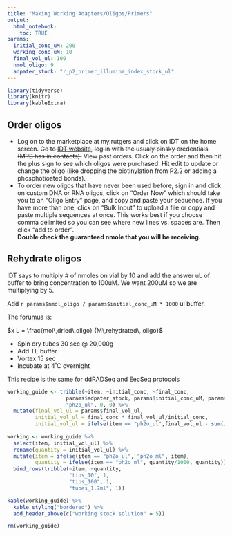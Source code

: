 ```yaml
---
title: "Making Working Adapters/Oligos/Primers"
output: 
  html_notebook:
    toc: TRUE
params:
  initial_conc_uM: 200
  working_conc_uM: 10
  final_vol_ul: 100
  nmol_oligo: 9
  adpater_stock: "r_p2_primer_illumina_index_stock_ul"
---
```

```r
library(tidyverse)
library(knitr)
library(kableExtra)
```

## Order oligos
- Log on to the marketplace at my.rutgers and click on IDT on the home screen.  ~~Go to [IDT website](www.idtdna.com), log in with the usualy pinsky credentials (MRS has in contacts).~~ View past orders. Click on the order and then hit the plus sign to see which oligos were purchased. Hit edit to update or change the oligo (like dropping the biotinylation from P2.2 or adding a phosphotioated bonds).  
- To order new oligos that have never been used before, sign in and click on custom DNA or RNA oligos, click on "Order Now" which should take you to an "Oligo Entry" page, and copy and paste your sequence. If you have more than one, click on "Bulk Input" to upload a file or copy and paste multiple sequences at once.  This works best if you choose comma delimited so you can see where new lines vs. spaces are.  Then click "add to order".  
**Double check the guaranteed nmole that you will be receiving.**

## Rehydrate oligos
IDT says to multiply # of nmoles on vial by 10 and add the answer uL of buffer to bring concentration to 100uM.  We want 200uM so we are multiplying by 5.

Add `r params$nmol_oligo / params$initial_conc_uM * 1000` ul buffer.

The forumua is:

$x L = \frac{mol\,dried\,oligo} {M\,rehydrated\, oligo}$


- Spin dry tubes 30 sec @ 20,000g
- Add TE buffer
- Vortex 15 sec
- Incubate at 4˚C overnight

This recipe is the same for ddRADSeq and EecSeq protocols
```r
working_guide <- tribble(~item, ~initial_conc, ~final_conc, 
                   params$adpater_stock, params$initial_conc_uM, params$working_conc_uM,
                   "ph2o_ul", 0, 0) %>% 
  mutate(final_vol_ul = params$final_vol_ul,
         initial_vol_ul = final_conc * final_vol_ul/initial_conc,
         initial_vol_ul = ifelse(item == "ph2o_ul",final_vol_ul - sum(initial_vol_ul, na.rm = T), initial_vol_ul))
 
working <- working_guide %>% 
  select(item, initial_vol_ul) %>% 
  rename(quantity = initial_vol_ul) %>% 
  mutate(item = ifelse(item == "ph2o_ul", "ph2o_ml", item), 
         quantity = ifelse(item == "ph2o_ml", quantity/1000, quantity)) %>% 
  bind_rows(tribble(~item, ~quantity,
                    "tips_10", 1,
                    "tips_100", 1,
                    "tubes_1.7ml", 1))
```

```r
kable(working_guide) %>%
  kable_styling("bordered") %>%
  add_header_above(c("working stock solution" = 5))
```

```r
rm(working_guide)
```
